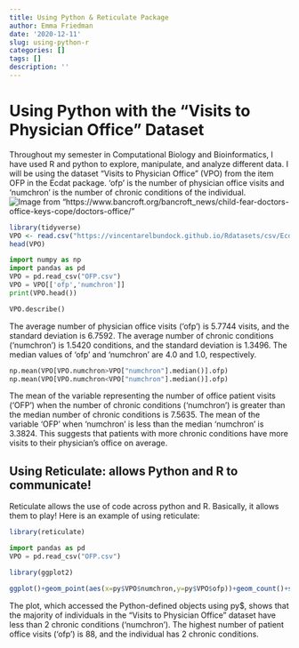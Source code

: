 ```yaml
---
title: Using Python & Reticulate Package 
author: Emma Friedman
date: '2020-12-11'
slug: using-python-r
categories: []
tags: []
description: ''
---
```


# Using Python with the "Visits to Physician Office" Dataset
Throughout my semester in Computational Biology and Bioinformatics, I have used R and python to explore, manipulate, and analyze different data. I will be using the dataset "Visits to Physician Office" (VPO) from the item OFP in the Ecdat package. 'ofp' is the number of physician office visits and 'numchron' is the number of chronic conditions of the individual. 
![Image from "https://www.bancroft.org/bancroft_news/child-fear-doctors-office-keys-cope/doctors-office/"](/post/2020-12-11-using-python-r_files/VPO.jpg)
```R
library(tidyverse)
VPO <- read.csv("https://vincentarelbundock.github.io/Rdatasets/csv/Ecdat/OFP.csv")
head(VPO)
```

```python
import numpy as np
import pandas as pd
VPO = pd.read_csv("OFP.csv")
VPO = VPO[['ofp','numchron']]
print(VPO.head())

VPO.describe()
```
The average number of physician office visits ('ofp') is 5.7744 visits, and the standard deviation is 6.7592. The average number of chronic conditions ('numchron') is 1.5420 conditions, and the standard deviation is 1.3496. The median values of 'ofp' and 'numchron' are 4.0 and 1.0, respectively. 
```python
np.mean(VPO[VPO.numchron>VPO["numchron"].median()].ofp)
np.mean(VPO[VPO.numchron<VPO["numchron"].median()].ofp)
```
The mean of the variable representing the number of office patient visits (‘OFP’) when the number of chronic conditions ('numchron’) is greater than the median number of chronic conditions is 7.5635. 
The mean of the variable ‘OFP’ when ‘numchron’ is less than the median 'numchron' is 3.3824. This suggests that patients with more chronic conditions have more visits to their physician’s office on average.

## Using Reticulate: allows Python and R to communicate!
Reticulate allows the use of code across python and R. Basically, it allows them to play! Here is an example of using reticulate:
```R
library(reticulate)
```

```python
import pandas as pd
VPO = pd.read_csv("OFP.csv")
```

```R
library(ggplot2)

ggplot()+geom_point(aes(x=py$VPO$numchron,y=py$VPO$ofp))+geom_count()+scale_size_area()
```
The plot, which accessed the Python-defined objects using py$, shows that the majority of individuals in the "Visits to Physician Office" dataset have less than 2 chronic conditions ('numchron'). The highest number of patient office visits ('ofp') is 88, and the individual has 2 chronic conditions. 


